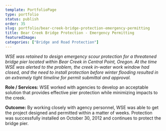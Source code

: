 ```yaml
---
template: PortfolioPage
type: portfolio
status: publish
order: 35
slug: portfolio/bear-creek-bridge-protection-emergency-permitting
title: Bear Creek Bridge Protection - Emergency Permitting
featuredImage: 
categories: ["Bridge and Road Protection"]
---
```


_WSE was retained to design emergency scour protection for a threatened bridge pier located within Bear Creek in Central Point, Oregon. At the time WSE was alerted to the problem, the creek in-water work window had closed, and the need to install protection before winter flooding resulted in an extremely tight timeline for permit submittal and approval._  
  
**Role / Services:** WSE worked with agencies to develop an acceptable solution that provides effective pier protection while minimizing impacts to the creek.  
  
**Outcome:** By working closely with agency personnel, WSE was able to get the project designed and permitted within a matter of weeks. Protection was successfully installed on October 30, 2012 and continues to protect the bridge pier.